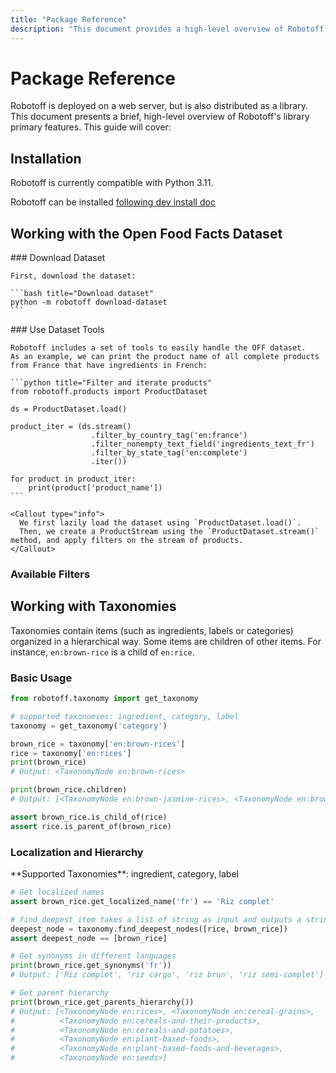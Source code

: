 ```yaml
---
title: "Package Reference"
description: "This document provides a high-level overview of Robotoff's library features, including how to use the Open Food Facts dataset and interact with taxonomies (ingredient, label, category). It also covers installation and provides code examples."
---
```



# Package Reference

Robotoff is deployed on a web server, but is also distributed as a library.
This document presents a brief, high-level overview of Robotoff's library primary features. This guide will cover:

<Cards>
  <Card title="OFF Dataset Usage" description="Learn how to work with the Open Food Facts dataset" />
  <Card title="Taxonomies" description="Interact with ingredient, label, and category taxonomies" />
</Cards>

## Installation

<Callout type="info">
  Robotoff is currently compatible with Python 3.11.
</Callout>

Robotoff can be installed [following dev install doc](../how-to-guides/deployment/dev-install.md)

## Working with the Open Food Facts Dataset

<Steps>
  <Step>
    ### Download Dataset
    
    First, download the dataset:
    
    ```bash title="Download dataset"
    python -m robotoff download-dataset
    ```
  </Step>

  <Step>
    ### Use Dataset Tools
    
    Robotoff includes a set of tools to easily handle the OFF dataset.
    As an example, we can print the product name of all complete products from France that have ingredients in French:

    ```python title="Filter and iterate products"
    from robotoff.products import ProductDataset

    ds = ProductDataset.load()

    product_iter = (ds.stream()
                      .filter_by_country_tag('en:france')
                      .filter_nonempty_text_field('ingredients_text_fr')
                      .filter_by_state_tag('en:complete')
                      .iter())

    for product in product_iter:
        print(product['product_name'])
    ```

    <Callout type="info">
      We first lazily load the dataset using `ProductDataset.load()`.
      Then, we create a ProductStream using the `ProductDataset.stream()` method, and apply filters on the stream of products.
    </Callout>
  </Step>
</Steps>

### Available Filters

<Cards>
  <Card title="filter_by_country_tag" description="Filter products by country" />
  <Card title="filter_by_state_tag" description="Filter by product completion state" />
  <Card title="filter_nonempty_text_field" description="Filter products with non-empty text fields" />
  <Card title="filter_empty_text_field" description="Filter products with empty text fields" />
  <Card title="filter_nonempty_tag_field" description="Filter products with non-empty tag fields" />
  <Card title="filter_empty_tag_field" description="Filter products with empty tag fields" />
  <Card title="filter_by_modified_datetime" description="Filter by modification date" />
</Cards>

## Working with Taxonomies

Taxonomies contain items (such as ingredients, labels or categories) organized in a hierarchical way.
Some items are children of other items. For instance, `en:brown-rice` is a child of `en:rice`.

### Basic Usage

```python title="Basic taxonomy operations"
from robotoff.taxonomy import get_taxonomy

# supported taxonomies: ingredient, category, label
taxonomy = get_taxonomy('category')

brown_rice = taxonomy['en:brown-rices']
rice = taxonomy['en:rices']
print(brown_rice)
# Output: <TaxonomyNode en:brown-rices>

print(brown_rice.children)
# Output: [<TaxonomyNode en:brown-jasmine-rices>, <TaxonomyNode en:brown-basmati-rices>]

assert brown_rice.is_child_of(rice)
assert rice.is_parent_of(brown_rice)
```

### Localization and Hierarchy

<Callout type="tip">
  **Supported Taxonomies**: ingredient, category, label
</Callout>

```python title="Advanced taxonomy operations"
# Get localized names
assert brown_rice.get_localized_name('fr') == 'Riz complet'

# find_deepest_item takes a list of string as input and outputs a string
deepest_node = taxonomy.find_deepest_nodes([rice, brown_rice])
assert deepest_node == [brown_rice]

# Get synonyms in different languages
print(brown_rice.get_synonyms('fr'))
# Output: ['Riz complet', 'riz cargo', 'riz brun', 'riz semi-complet']

# Get parent hierarchy
print(brown_rice.get_parents_hierarchy())
# Output: [<TaxonomyNode en:rices>, <TaxonomyNode en:cereal-grains>, 
#          <TaxonomyNode en:cereals-and-their-products>, 
#          <TaxonomyNode en:cereals-and-potatoes>, 
#          <TaxonomyNode en:plant-based-foods>, 
#          <TaxonomyNode en:plant-based-foods-and-beverages>, 
#          <TaxonomyNode en:seeds>]
```

